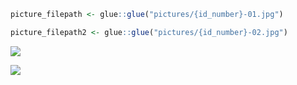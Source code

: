 
```r
picture_filepath <- glue::glue("pictures/{id_number}-01.jpg")

picture_filepath2 <- glue::glue("pictures/{id_number}-02.jpg")
```

::: {layout-ncol=2}
![](`r picture_filepath`)

![](`r picture_filepath2`)
:::